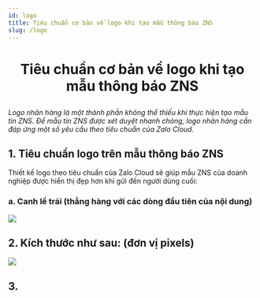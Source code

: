 ```yaml
---
id: logo
title: Tiêu chuẩn cơ bản về logo khi tạo mẫu thông báo ZNS
slug: /logo
---
```


# <p align="center">Tiêu chuẩn cơ bản về logo khi tạo mẫu thông báo ZNS</p>

*Logo nhãn hàng là một thành phần không thể thiếu khi thực hiện tạo mẫu tin ZNS. Để mẫu tin ZNS được xét duyệt nhanh chóng, logo nhãn hàng cần đáp ứng một số yêu cầu theo tiêu chuẩn của Zalo Cloud.*

## 1. Tiêu chuẩn logo trên mẫu thông báo ZNS  

Thiết kế logo theo tiêu chuẩn của Zalo Cloud sẽ giúp mẫu ZNS của doanh nghiệp được hiển thị đẹp hơn khi gửi đến người dùng cuối:  

### a. Canh lề trái (thẳng hàng với các dòng đầu tiên của nội dung) 

<p style={{textAlign: 'center'}}>
    <img src="https://stc-oa.zdn.vn/uploads/2024/09/11/8bc1ba9e194e03556d4cf057c5eb1857.png" />
</p>

## 2. Kích thước như sau: (đơn vị pixels)

<p style={{textAlign: 'center'}}>
    <img src="https://stc-oa.zdn.vn/uploads/2024/09/11/92eae3863c72694ed6db21dc27a0b87c.png" />
</p>

## 3.



